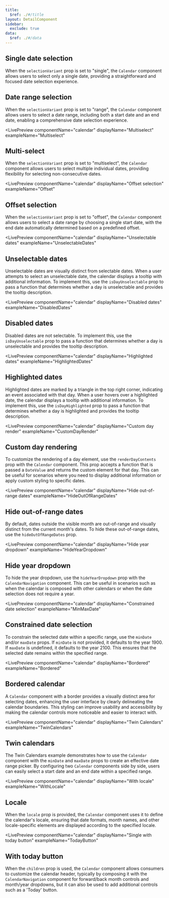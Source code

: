 ```yaml
---
title:
  $ref: ./#/title
layout: DetailComponent
sidebar:
  exclude: true
data:
  $ref: ./#/data
---
```


<LivePreviewControls>

<LivePreview componentName="calendar" exampleName="Single">

## Single date selection

When the `selectionVariant` prop is set to "single", the `Calendar` component allows users to select only a single date, providing a straightforward and focused date selection experience.

</LivePreview>

<LivePreview componentName="calendar" exampleName="Range">

## Date range selection

When the `selectionVariant` prop is set to "range", the `Calendar` component allows users to select a date range, including both a start date and an end date, enabling a comprehensive date selection experience.

</LivePreview>

<LivePreview
  componentName="calendar"
  displayName="Multiselect"
  exampleName="Multiselect"
>

## Multi-select

When the `selectionVariant` prop is set to "multiselect", the `Calendar` component allows users to select multiple individual dates, providing flexibility for selecting non-consecutive dates.

</LivePreview>

<LivePreview
  componentName="calendar"
  displayName="Offset selection"
  exampleName="Offset"
>

## Offset selection

When the `selectionVariant` prop is set to "offset", the `Calendar` component allows users to select a date range by choosing a single start date, with the end date automatically determined based on a predefined offset.

</LivePreview>

<LivePreview
  componentName="calendar"
  displayName="Unselectable dates"
  exampleName="UnselectableDates"
>

## Unselectable dates

Unselectable dates are visually distinct from selectable dates. When a user attempts to select an unselectable date, the calendar displays a tooltip with additional information. To implement this, use the `isDayUnselectable` prop to pass a function that determines whether a day is unselectable and provides the tooltip description.

</LivePreview>

<LivePreview
  componentName="calendar"
  displayName="Disabled dates"
  exampleName="DisabledDates"
>

## Disabled dates

Disabled dates are not selectable. To implement this, use the `isDayUnselectable` prop to pass a function that determines whether a day is unselectable and provides the tooltip description.

</LivePreview>

<LivePreview
  componentName="calendar"
  displayName="Highlighted dates"
  exampleName="HighlightedDates"
>

## Highlighted dates

Highlighted dates are marked by a triangle in the top right corner, indicating an event associated with that day. When a user hovers over a highlighted date, the calendar displays a tooltip with additional information. To implement this, use the `isDayHighlighted` prop to pass a function that determines whether a day is highlighted and provides the tooltip description.

</LivePreview>

<LivePreview
  componentName="calendar"
  displayName="Custom day render"
  exampleName="CustomDayRender"
>

## Custom day rendering

To customize the rendering of a day element, use the `renderDayContents` prop with the `Calendar` component. This prop accepts a function that is passed a `DateValue` and returns the custom element for that day. This can be useful for scenarios where you need to display additional information or apply custom styling to specific dates.

</LivePreview>

<LivePreview
  componentName="calendar"
  displayName="Hide out-of-range dates"
  exampleName="HideOutOfRangeDates"
>

## Hide out-of-range dates

By default, dates outside the visible month are out-of-range and visually distinct from the current month's dates. To hide these out-of-range dates, use the `hideOutOfRangeDates` prop.

</LivePreview>

<LivePreview
  componentName="calendar"
  displayName="Hide year dropdown"
  exampleName="HideYearDropdown"
>

## Hide year dropdown

To hide the year dropdown, use the `hideYearDropdown` prop with the `CalendarNavigation` component. This can be useful in scenarios such as when the calendar is composed with other calendars or when the date selection does not require a year.

</LivePreview>

<LivePreview
  componentName="calendar"
  displayName="Constrained date selection"
  exampleName="MinMaxDate"
>

## Constrained date selection

To constrain the selected date within a specific range, use the `minDate` and/or `maxDate` props. If `minDate` is not provided, it defaults to the year 1900. If `maxDate` is undefined, it defaults to the year 2100. This ensures that the selected date remains within the specified range.

</LivePreview>

<LivePreview
  componentName="calendar"
  displayName="Bordered"
  exampleName="Bordered"
>

## Bordered calendar

A `Calendar` component with a border provides a visually distinct area for selecting dates, enhancing the user interface by clearly delineating the calendar boundaries. This styling can improve usability and accessibility by making the calendar controls more noticeable and easier to interact with.

</LivePreview>

<LivePreview
  componentName="calendar"
  displayName="Twin Calendars"
  exampleName="TwinCalendars"
>

## Twin calendars

The Twin Calendars example demonstrates how to use the `Calendar` component with the `minDate` and `maxDate` props to create an effective date range picker. By configuring two `Calendar` components side by side, users can easily select a start date and an end date within a specified range.

</LivePreview>

<LivePreview
  componentName="calendar"
  displayName="With locale"
  exampleName="WithLocale"
>

## Locale

When the `locale` prop is provided, the `Calendar` component uses it to define the calendar's locale, ensuring that date formats, month names, and other locale-specific elements are displayed according to the specified locale.

</LivePreview>

<LivePreview
  componentName="calendar"
  displayName="Single with today button"
  exampleName="TodayButton"
>

## With today button

When the `children` prop is used, the `Calendar` component allows consumers to customize the calendar header, typically by composing it with the `CalendarNavigation` component for forward/back month controls and month/year dropdowns, but it can also be used to add additional controls such as a 'Today' button.

</LivePreview>

</LivePreviewControls>
